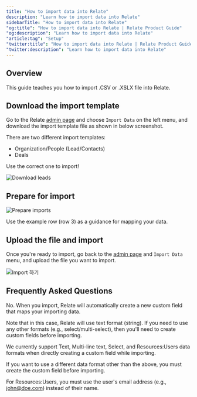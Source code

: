 ```yaml
---
title: "How to import data into Relate"
description: "Learn how to import data into Relate"
sidebarTitle: "How to import data into Relate"
"og:title": "How to import data into Relate | Relate Product Guide"
"og:description": "Learn how to import data into Relate"
"article:tag": "Setup"
"twitter:title": "How to import data into Relate | Relate Product Guide"
"twitter:description": "Learn how to import data into Relate"
---
```


## Overview

This guide teaches you how to import .CSV or .XSLX file into Relate.

## Download the import template

Go to the Relate [admin page](https://app.relate.so) and choose `Import Data` on the left menu, and download the import template file as shown in below screenshot.

There are two different import templates:

- Organization/People (Lead/Contacts)
- Deals

Use the correct one to import!

![Download leads](/docs/images/setup/lead-contact-deal-import/download-leads.png)

## Prepare for import

![Prepare imports](/docs/images/setup/lead-contact-deal-import/prepare-imports.png)

Use the example row (row 3) as a guidance for mapping your data.

## Upload the file and import

Once you're ready to import, go back to the [admin page](https://app.relate.so/) and `Import Data` menu, and upload the file you want to import.

![Import 하기](/docs/images/setup/lead-contact-deal-import/import.png)

## Frequently Asked Questions

<AccordionGroup>
	<Accordion title="Do I have to create custom fields before importing?">

No. When you import, Relate will automatically create a new custom field that maps your importing data.

Note that in this case, Relate will use text format (string). If you need to use any other formats (e.g., select/multi-select), then you'll need to create custom fields before importing.

</Accordion>

<Accordion title="Can I change a custom field's data format when importing?">

We currently support Text, Multi-line text, Select, and Resources:Users data formats when directly creating a custom field while importing.

If you want to use a different data format other than the above, you must create the custom field before importing.

For Resources:Users, you must use the user's email address (e.g., john@doe.com) instead of their name.

</Accordion>
</AccordionGroup>
